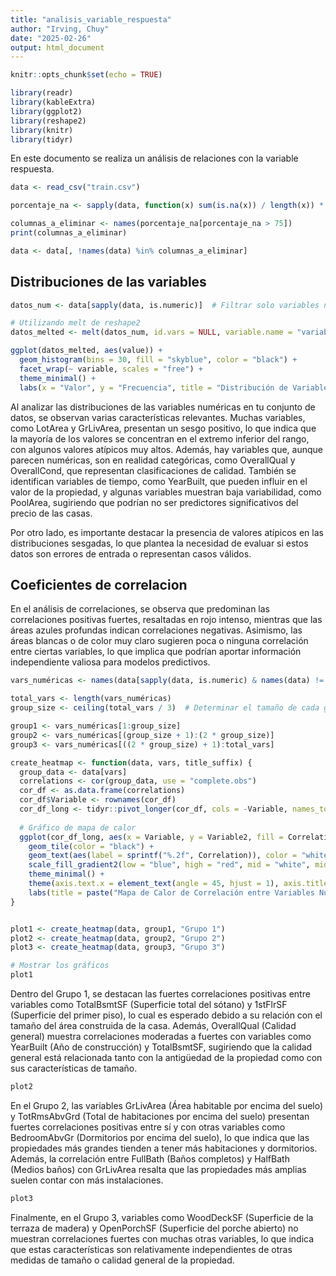 ```yaml
---
title: "analisis_variable_respuesta"
author: "Irving, Chuy"
date: "2025-02-26"
output: html_document
---
```


```r
knitr::opts_chunk$set(echo = TRUE)
```

```r
library(readr)
library(kableExtra)
library(ggplot2)
library(reshape2)
library(knitr)
library(tidyr)
```

En este documento se realiza un análisis de relaciones con la variable respuesta.
```r
data <- read_csv("train.csv")
```

```r
porcentaje_na <- sapply(data, function(x) sum(is.na(x)) / length(x)) * 100

columnas_a_eliminar <- names(porcentaje_na[porcentaje_na > 75])
print(columnas_a_eliminar)

data <- data[, !names(data) %in% columnas_a_eliminar]
```

## Distribuciones de las variables  
```r
datos_num <- data[sapply(data, is.numeric)]  # Filtrar solo variables numéricas

# Utilizando melt de reshape2
datos_melted <- melt(datos_num, id.vars = NULL, variable.name = "variable", value.name = "value")

ggplot(datos_melted, aes(value)) + 
  geom_histogram(bins = 30, fill = "skyblue", color = "black") +
  facet_wrap(~ variable, scales = "free") +
  theme_minimal() +
  labs(x = "Valor", y = "Frecuencia", title = "Distribución de Variables Numéricas")

```
Al analizar las distribuciones de las variables numéricas en tu conjunto de datos, se observan varias características relevantes. Muchas variables, como LotArea y GrLivArea, presentan un sesgo positivo, lo que indica que la mayoría de los valores se concentran en el extremo inferior del rango, con algunos valores atípicos muy altos. Además, hay variables que, aunque parecen numéricas, son en realidad categóricas, como OverallQual y OverallCond, que representan clasificaciones de calidad. También se identifican variables de tiempo, como YearBuilt, que pueden influir en el valor de la propiedad, y algunas variables muestran baja variabilidad, como PoolArea, sugiriendo que podrían no ser predictores significativos del precio de las casas.

Por otro lado, es importante destacar la presencia de valores atípicos en las distribuciones sesgadas, lo que plantea la necesidad de evaluar si estos datos son errores de entrada o representan casos válidos.

## Coeficientes de correlacion  
En el análisis de correlaciones, se observa que predominan las correlaciones positivas fuertes, resaltadas en rojo intenso, mientras que las áreas azules profundas indican correlaciones negativas. Asimismo, las áreas blancas o de color muy claro sugieren poca o ninguna correlación entre ciertas variables, lo que implica que podrían aportar información independiente valiosa para modelos predictivos.
```r
vars_numéricas <- names(data[sapply(data, is.numeric) & names(data) != "Id"])

total_vars <- length(vars_numéricas)
group_size <- ceiling(total_vars / 3)  # Determinar el tamaño de cada grupo, redondeando hacia arriba

group1 <- vars_numéricas[1:group_size]
group2 <- vars_numéricas[(group_size + 1):(2 * group_size)]
group3 <- vars_numéricas[((2 * group_size) + 1):total_vars]

create_heatmap <- function(data, vars, title_suffix) {
  group_data <- data[vars]
  correlations <- cor(group_data, use = "complete.obs")
  cor_df <- as.data.frame(correlations)
  cor_df$Variable <- rownames(cor_df)
  cor_df_long <- tidyr::pivot_longer(cor_df, cols = -Variable, names_to = "Variable2", values_to = "Correlation")
  
  # Gráfico de mapa de calor
  ggplot(cor_df_long, aes(x = Variable, y = Variable2, fill = Correlation)) +
    geom_tile(color = "black") +
    geom_text(aes(label = sprintf("%.2f", Correlation)), color = "white", size = 3) +
    scale_fill_gradient2(low = "blue", high = "red", mid = "white", midpoint = 0, limit = c(-1, 1), name = "Correlación") +
    theme_minimal() +
    theme(axis.text.x = element_text(angle = 45, hjust = 1), axis.title.x = element_blank(), axis.title.y = element_blank()) +
    labs(title = paste("Mapa de Calor de Correlación entre Variables Numéricas", title_suffix))
}


plot1 <- create_heatmap(data, group1, "Grupo 1")
plot2 <- create_heatmap(data, group2, "Grupo 2")
plot3 <- create_heatmap(data, group3, "Grupo 3")

# Mostrar los gráficos
plot1
```
Dentro del Grupo 1, se destacan las fuertes correlaciones positivas entre variables como TotalBsmtSF (Superficie total del sótano) y 1stFlrSF (Superficie del primer piso), lo cual es esperado debido a su relación con el tamaño del área construida de la casa. Además, OverallQual (Calidad general) muestra correlaciones moderadas a fuertes con variables como YearBuilt (Año de construcción) y TotalBsmtSF, sugiriendo que la calidad general está relacionada tanto con la antigüedad de la propiedad como con sus características de tamaño.

```r
plot2
```
En el Grupo 2, las variables GrLivArea (Área habitable por encima del suelo) y TotRmsAbvGrd (Total de habitaciones por encima del suelo) presentan fuertes correlaciones positivas entre sí y con otras variables como BedroomAbvGr (Dormitorios por encima del suelo), lo que indica que las propiedades más grandes tienden a tener más habitaciones y dormitorios. Además, la correlación entre FullBath (Baños completos) y HalfBath (Medios baños) con GrLivArea resalta que las propiedades más amplias suelen contar con más instalaciones.

```r
plot3
```
Finalmente, en el Grupo 3, variables como WoodDeckSF (Superficie de la terraza de madera) y OpenPorchSF (Superficie del porche abierto) no muestran correlaciones fuertes con muchas otras variables, lo que indica que estas características son relativamente independientes de otras medidas de tamaño o calidad general de la propiedad.